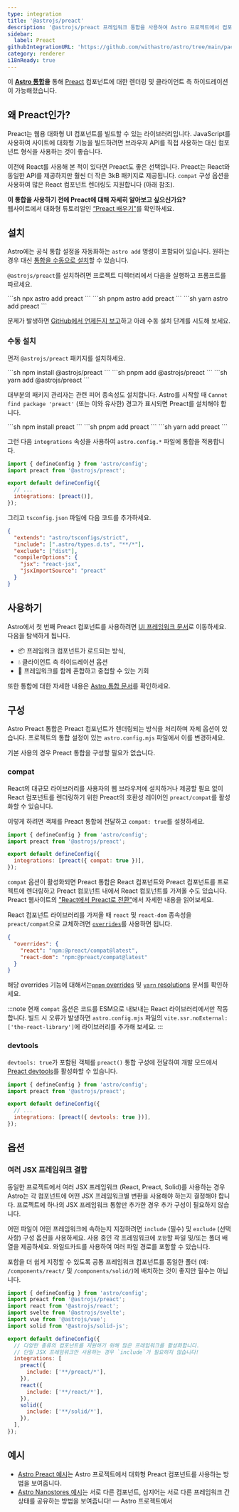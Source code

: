 ```yaml
---
type: integration
title: '@astrojs/preact'
description: '@astrojs/preact 프레임워크 통합을 사용하여 Astro 프로젝트에서 컴포넌트 지원을 확장하는 방법을 알아보세요.'
sidebar:
  label: Preact
githubIntegrationURL: 'https://github.com/withastro/astro/tree/main/packages/integrations/preact/'
category: renderer
i18nReady: true
---
```



이 **[Astro 통합][astro-integration]을** 통해 [Preact](https://preactjs.com/) 컴포넌트에 대한 렌더링 및 클라이언트 측 하이드레이션이 가능해졌습니다.

## 왜 Preact인가?

Preact는 웹용 대화형 UI 컴포넌트를 빌드할 수 있는 라이브러리입니다. JavaScript를 사용하여 사이트에 대화형 기능을 빌드하려면 브라우저 API를 직접 사용하는 대신 컴포넌트 형식을 사용하는 것이 좋습니다.

이전에 React를 사용해 본 적이 있다면 Preact도 좋은 선택입니다. Preact는 React와 동일한 API를 제공하지만 훨씬 더 작은 3kB 패키지로 제공됩니다. `compat` 구성 옵션을 사용하여 많은 React 컴포넌트 렌더링도 지원합니다 (아래 참조).

**이 통합을 사용하기 전에 Preact에 대해 자세히 알아보고 싶으신가요?**\
웹사이트에서 대화형 튜토리얼인 [“Preact 배우기”](https://preactjs.com/tutorial)를 확인하세요.

## 설치

Astro에는 공식 통합 설정을 자동화하는 `astro add` 명령이 포함되어 있습니다. 원하는 경우 대신 [통합을 수동으로 설치](#수동-설치)할 수 있습니다.

`@astrojs/preact`를 설치하려면 프로젝트 디렉터리에서 다음을 실행하고 프롬프트를 따르세요.

<PackageManagerTabs>
  <Fragment slot="npm">
  ```sh
  npx astro add preact
  ```
  </Fragment>
  <Fragment slot="pnpm">
  ```sh
  pnpm astro add preact
  ```
  </Fragment>
  <Fragment slot="yarn">
  ```sh
  yarn astro add preact
  ```
  </Fragment>
</PackageManagerTabs>

문제가 발생하면 [GitHub에서 언제든지 보고](https://github.com/withastro/astro/issues)하고 아래 수동 설치 단계를 시도해 보세요.

### 수동 설치

먼저 `@astrojs/preact` 패키지를 설치하세요.

<PackageManagerTabs>
  <Fragment slot="npm">
  ```sh
  npm install @astrojs/preact
  ```
  </Fragment>
  <Fragment slot="pnpm">
  ```sh
  pnpm add @astrojs/preact
  ```
  </Fragment>
  <Fragment slot="yarn">
  ```sh
  yarn add @astrojs/preact
  ```
  </Fragment>
</PackageManagerTabs>

대부분의 패키지 관리자는 관련 피어 종속성도 설치합니다. Astro를 시작할 때 `Cannot find package 'preact'` (또는 이와 유사한) 경고가 표시되면 Preact를 설치해야 합니다.

<PackageManagerTabs>
  <Fragment slot="npm">
  ```sh
  npm install preact
  ```
  </Fragment>
  <Fragment slot="pnpm">
  ```sh
  pnpm add preact
  ```
  </Fragment>
  <Fragment slot="yarn">
  ```sh
  yarn add preact
  ```
  </Fragment>
</PackageManagerTabs>

그런 다음 `integrations` 속성을 사용하여 `astro.config.*` 파일에 통합을 적용합니다.

```js title="astro.config.mjs" ins={2} ins="preact()"
import { defineConfig } from 'astro/config';
import preact from '@astrojs/preact';

export default defineConfig({
  // ...
  integrations: [preact()],
});
```

그리고 `tsconfig.json` 파일에 다음 코드를 추가하세요.

```json title="tsconfig.json" ins={5-8}
{
  "extends": "astro/tsconfigs/strict",
  "include": [".astro/types.d.ts", "**/*"],
  "exclude": ["dist"],
  "compilerOptions": {
    "jsx": "react-jsx",
    "jsxImportSource": "preact"
  }
}
```

## 사용하기

Astro에서 첫 번째 Preact 컴포넌트를 사용하려면 [UI 프레임워크 문서][astro-ui-frameworks]로 이동하세요. 다음을 탐색하게 됩니다.

* 📦 프레임워크 컴포넌트가 로드되는 방식,
* 💧 클라이언트 측 하이드레이션 옵션 
* 🤝 프레임워크를 함께 혼합하고 중첩할 수 있는 기회

또한 통합에 대한 자세한 내용은 [Astro 통합 문서][astro-integration]를 확인하세요.

## 구성

Astro Preact 통합은 Preact 컴포넌트가 렌더링되는 방식을 처리하며 자체 옵션이 있습니다. 프로젝트의 통합 설정이 있는 `astro.config.mjs` 파일에서 이를 변경하세요.

기본 사용의 경우 Preact 통합을 구성할 필요가 없습니다.

### compat

React의 대규모 라이브러리를 사용자의 웹 브라우저에 설치하거나 제공할 필요 없이 React 컴포넌트를 렌더링하기 위한 Preact의 호환성 레이어인 `preact/compat`를 활성화할 수 있습니다.

이렇게 하려면 객체를 Preact 통합에 전달하고 `compat: true`를 설정하세요.

```js title="astro.config.mjs" "compat: true"
import { defineConfig } from 'astro/config';
import preact from '@astrojs/preact';

export default defineConfig({
  integrations: [preact({ compat: true })],
});
```

`compat` 옵션이 활성화되면 Preact 통합은 React 컴포넌트와 Preact 컴포넌트를 프로젝트에 렌더링하고 Preact 컴포넌트 내에서 React 컴포넌트를 가져올 수도 있습니다. Preact 웹사이트의 ["React에서 Preact로 전환"](https://preactjs.com/guide/v10/switching-to-preact)에서 자세한 내용을 읽어보세요.

React 컴포넌트 라이브러리를 가져올 때 `react` 및 `react-dom` 종속성을 `preact/compat`으로 교체하려면 [`overrides`](https://docs.npmjs.com/cli/v8/configuring-npm/package-json#overrides)를 사용하면 됩니다.

```json title="package.json"
{
  "overrides": {
    "react": "npm:@preact/compat@latest",
    "react-dom": "npm:@preact/compat@latest"
  }
}
```

해당 overrides 기능에 대해서는[`pnpm` overrides](https://pnpm.io/package_json#pnpmoverrides) 및 [`yarn` resolutions](https://yarnpkg.com/configuration/manifest#resolutions) 문서를 확인하세요.

:::note
현재 `compat` 옵션은 코드를 ESM으로 내보내는 React 라이브러리에서만 작동합니다. 빌드 시 오류가 발생하면 `astro.config.mjs` 파일의 `vite.ssr.noExternal: ['the-react-library']`에 라이브러리를 추가해 보세요.
:::

### devtools

<p><Since pkg="@astrojs/preact" v="3.3.0" /></p>

`devtools: true`가 포함된 객체를 `preact()` 통합 구성에 전달하여 개발 모드에서 [Preact devtools](https://preactjs.github.io/preact-devtools/)를 활성화할 수 있습니다.

```js title="astro.config.mjs"
import { defineConfig } from 'astro/config';
import preact from '@astrojs/preact';

export default defineConfig({
  // ...
  integrations: [preact({ devtools: true })],
});
```

## 옵션

### 여러 JSX 프레임워크 결합

동일한 프로젝트에서 여러 JSX 프레임워크 (React, Preact, Solid)를 사용하는 경우 Astro는 각 컴포넌트에 어떤 JSX 프레임워크별 변환을 사용해야 하는지 결정해야 합니다. 프로젝트에 하나의 JSX 프레임워크 통합만 추가한 경우 추가 구성이 필요하지 않습니다.

어떤 파일이 어떤 프레임워크에 속하는지 지정하려면 `include` (필수) 및 `exclude` (선택 사항) 구성 옵션을 사용하세요. 사용 중인 각 프레임워크에 `포함`할 파일 및/또는 폴더 배열을 제공하세요. 와일드카드를 사용하여 여러 파일 경로를 포함할 수 있습니다.

포함을 더 쉽게 지정할 수 있도록 공통 프레임워크 컴포넌트를 동일한 폴더 (예: `/components/react/` 및 `/components/solid/`)에 배치하는 것이 좋지만 필수는 아닙니다.

```js title="astro.config.mjs"
import { defineConfig } from 'astro/config';
import preact from '@astrojs/preact';
import react from '@astrojs/react';
import svelte from '@astrojs/svelte';
import vue from '@astrojs/vue';
import solid from '@astrojs/solid-js';

export default defineConfig({
  // 다양한 종류의 컴포넌트를 지원하기 위해 많은 프레임워크를 활성화합니다.
  // 단일 JSX 프레임워크만 사용하는 경우 `include`가 필요하지 않습니다!
  integrations: [
    preact({
      include: ['**/preact/*'],
    }),
    react({
      include: ['**/react/*'],
    }),
    solid({
      include: ['**/solid/*'],
    }),
  ],
});
```

## 예시

* [Astro Preact 예시](https://github.com/withastro/astro/tree/latest/examples/framework-preact)는 Astro 프로젝트에서 대화형 Preact 컴포넌트를 사용하는 방법을 보여줍니다.
* [Astro Nanostores 예시](https://github.com/withastro/astro/tree/latest/examples/with-nanostores)는 서로 다른 컴포넌트, 심지어는 서로 다른 프레임워크 간 상태를 공유하는 방법을 보여줍니다! — Astro 프로젝트에서


[astro-integration]: /ko/guides/integrations-guide/

[astro-ui-frameworks]: /ko/guides/framework-components/#프레임워크-컴포넌트-사용
